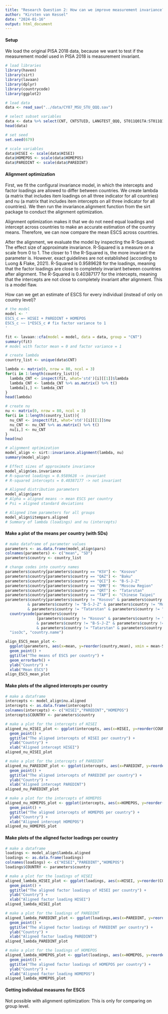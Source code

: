 ```yaml
---
title: "Research Question 2: How can we improve measurement invariance?"
author: "Kirsten van Kessel"
date: "2024-01-16"
output: html_document
---
```


#### Setup

We load the original PISA 2018 data, because we want to test if the measurement model used in PISA 2018 is measurement invariant. 

```r
# load libraries
library(haven)
library(sirt)
library(lavaan)
library(dplyr)
library(countrycode)
library(ggplot2)

# load data
data <- read_sav("../data/CY07_MSU_STU_QQQ.sav")

# select subset variables
data <- data %>% select(CNT, CNTSTUID, LANGTEST_QQQ, ST011Q01TA:ST011Q16NA, ST011D17TA:ST011D19TA, ST012Q01TA:ST012Q09NA, ST013Q01TA, HOMEPOS, HISEI, PAREDINT, ESCS)
head(data)

# set seed
set.seed(679)

# scale variables
data$HISEI <- scale(data$HISEI)
data$HOMEPOS <- scale(data$HOMEPOS)
data$PAREDINT <- scale(data$PAREDINT)
```

#### Alignment optimization

First, we fit the configural invariance model, in which the intercepts and factor loadings are allowed to differ between countries. We create lambda (a matrix that includes item loadings on all three indicator for all countries) and nu (a matrix that includes item intercepts on all three indicator for all countries). We then run the invariance.alignment function from the sirt package to conduct the alignment optimization. 

Alignment optimization makes it that we do not need equal loadings and intercept across countries to make an accurate estimation of the country means. Therefore, we can now compare the mean ESCS across countries. 

After the alignment, we evaluate the model by inspecting the R-Squared: The effect size of approximate invariance. R-Squared is a measure on a scale from 0 to 1. The closer to 1 the R-Squared is, the more invariant the parameter is. However, exact guidelines are not established (according to Luong & Flake, 2021). R-Squared is 0.9589628 for the loadings, meaning that the factor loadings are close to completely invariant between countries after alignment. The R-Squared is 0.40387177 for the intercepts, meaning that the intercepts are not close to completely invariant after alignment. This is a model flaw.  

How can we get an estimate of ESCS for every individual (instead of only on country level)?

```r
# the model
model <- '
ESCS_c =~ HISEI + PAREDINT + HOMEPOS
ESCS_c ~~ 1*ESCS_c # fix factor variance to 1
'

fit <- lavaan::cfa(model = model, data = data, group = "CNT")
summary(fit)
# model with factor mean = 0 and factor variance = 1

# create lambda
country_list <- unique(data$CNT)

lambda <- matrix(0, nrow = 80, ncol = 3)
for(i in 1:length(country_list)){
  lambda_CNT <- inspect(fit, what='std')[i][[1]]$lambda
  lambda_CNT <- lambda_CNT %>% as.matrix() %>% t()
  lambda[i,] <- lambda_CNT
}
head(lambda)

# create nu
nu <- matrix(0, nrow = 80, ncol = 3)
for(i in 1:length(country_list)){
  nu_CNT <- inspect(fit, what='std')[i][[1]]$nu
  nu_CNT <- nu_CNT %>% as.matrix() %>% t()
  nu[i,] <- nu_CNT
}
head(nu)

# alignment optimization
model_align <- sirt::invariance.alignment(lambda, nu)
summary(model_align)

# Effect sizes of approximate invariance
model_align$es.invariance 
# R-squared loadings = 0.9589628 -> invariant
# R-squared intercepts = 0.40387177 -> not invariant

# Aligned distribution parameters
model_align$pars
# Alpha = aligned means -> mean ESCS per country
# Psi = aligned standard deviations

# Aligned item parameters for all groups
model_align$itempars.aligned
# Summary of lambda (loadings) and nu (intercepts)
```

#### Make a plot of the means per country (with SDs)

```r
# make dataframe of parameter values
parameters <- as.data.frame(model_align$pars)
colnames(parameters) <- c("mean", "SD")
parameters$country <- country_list

# change codes into country names
parameters$country[parameters$country == "KSV"] <- "Kosovo"
parameters$country[parameters$country == "QAZ"] <- "Baku"
parameters$country[parameters$country == "QCI"] <- "B-S-J-Z"
parameters$country[parameters$country == "QMR"] <- "Moscow Region"
parameters$country[parameters$country == "QRT"] <- "Tatarstan"
parameters$country[parameters$country == "TAP"] <- "Chinese Taipei"
parameters$country[parameters$country != "Kosovo" & parameters$country != "Baku" 
          & parameters$country != "B-S-J-Z" & parameters$country != "Moscow Region"
          & parameters$country != "Tatarstan" & parameters$country != "Chinese Taipei"] <- 
  countrycode(parameters$country
              [parameters$country != "Kosovo" & parameters$country != "Baku" 
              & parameters$country != "B-S-J-Z" & parameters$country != "Moscow Region"
              & parameters$country != "Tatarstan" & parameters$country != "Chinese Taipei"],
  "iso3c", "country.name")

align_ESCS_mean_plot <- 
  ggplot(parameters, aes(x=mean, y=reorder(country,mean), xmin = mean-SD, xmax = mean+SD)) + 
  geom_point() +
  ggtitle("The means of ESCS per country") +
  geom_errorbarh() +
  ylab("Country") +
  xlab("Mean ESCS")
align_ESCS_mean_plot
```

#### Make plots of the aligned intercepts per country

```r
# make a dataframe
intercepts <- model_align$nu.aligned
intercepts <- as.data.frame(intercepts)
colnames(intercepts) <- c("HISEI","PAREDINT","HOMEPOS")
intercepts$COUNTRY <- parameters$country

# make a plot for the intercepts of HISEI
aligned_nu_HISEI_plot <- ggplot(intercepts, aes(x=HISEI, y=reorder(COUNTRY, HISEI))) + 
  geom_point() +
  ggtitle("The aligned intercepts of HISEI per country") +
  ylab("Country") +
  xlab("Aligned intercept HISEI")
aligned_nu_HISEI_plot

# make a plot for the intercepts of PAREDINT
aligned_nu_PAREDINT_plot <- ggplot(intercepts, aes(x=PAREDINT, y=reorder(COUNTRY, PAREDINT))) +
  geom_point() +
  ggtitle("The aligned intercepts of PAREDINT per country") +
  ylab("Country") +
  xlab("Aligned intercept PAREDINT")
aligned_nu_PAREDINT_plot

# make a plot for the intercepts of HOMEPOS
aligned_nu_HOMEPOS_plot <- ggplot(intercepts, aes(x=HOMEPOS, y=reorder(COUNTRY, HOMEPOS))) + 
  geom_point() +
  ggtitle("The aligned intercepts of HOMEPOS per country") +
  ylab("Country") +
  xlab("Aligned intercept HOMEPOS")
aligned_nu_HOMEPOS_plot
```


#### Make plots of the aligned factor loadings per country

```r
# make a dataframe
loadings <- model_align$lambda.aligned
loadings <- as.data.frame(loadings)
colnames(loadings) <- c("HISEI","PAREDINT","HOMEPOS")
loadings$COUNTRY <- parameters$country

# make a plot for the loadings of HISEI
aligned_lambda_HISEI_plot <- ggplot(loadings, aes(x=HISEI, y=reorder(COUNTRY, HISEI))) + 
  geom_point() +
  ggtitle("The aligned factor loadings of HISEI per country") +
  ylab("Country") +
  xlab("Aligned factor loading HISEI")
aligned_lambda_HISEI_plot

# make a plot for the loadings of PAREDINT
aligned_lambda_PAREDINT_plot <- ggplot(loadings,aes(x=PAREDINT, y=reorder(COUNTRY, PAREDINT))) +
  geom_point() +
  ggtitle("The aligned factor loadings of PAREDINT per country") +
  ylab("Country") +
  xlab("Aligned factor loading PAREDINT")
aligned_lambda_PAREDINT_plot

# make a plot for the loadings of HOMEPOS
aligned_lambda_HOMEPOS_plot <- ggplot(loadings, aes(x=HOMEPOS, y=reorder(COUNTRY, HOMEPOS))) + 
  geom_point() +
  ggtitle("The aligned factor loadings of HOMEPOS per country") +
  ylab("Country") +
  xlab("Aligned factor loading HOMEPOS")
aligned_lambda_HOMEPOS_plot
```

#### Getting individual measures for ESCS

Not possible with alignment optimization: This is only for comparing on group level. 




